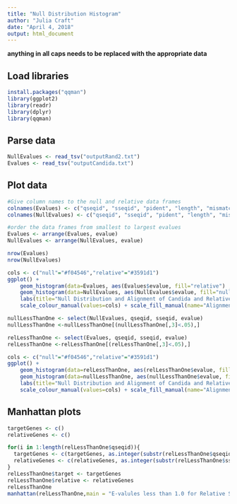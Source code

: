 ```yaml
---
title: "Null Distribution Histogram"
author: "Julia Craft"
date: "April 4, 2018"
output: html_document
---
```


**anything in all caps needs to be replaced with the appropriate data**

## Load libraries

```r
install.packages("qqman")
library(ggplot2)
library(readr)
library(dplyr)
library(qqman)
```

## Parse data 

```r
NullEvalues <- read_tsv("outputRand2.txt")
Evalues <- read_tsv("outputCandida.txt")
```

## Plot data

```r
#Give column names to the null and relative data frames
colnames(Evalues) <- c("qseqid", "sseqid", "pident", "length", "mismatch", "gapopen","qstart", "qend", "sstart", "send", "evalue", "bitscore")
colnames(NullEvalues) <- c("qseqid", "sseqid", "pident", "length", "mismatch", "gapopen","qstart", "qend", "sstart", "send", "evalue", "bitscore")

#order the data frames from smallest to largest evalues
Evalues <- arrange(Evalues, evalue)
NullEvalues <- arrange(NullEvalues, evalue)

nrow(Evalues)
nrow(NullEvalues)

cols <- c("null"="#f04546","relative"="#3591d1")
ggplot() + 
    geom_histogram(data=Evalues, aes(Evalues$evalue, fill="relative") , alpha = .3) +
    geom_histogram(data=NullEvalues, aes(NullEvalues$evalue, fill="null"), alpha = .3) +
    labs(title="Null Distribution and Alignment of Candida and Relative Sequences", x="E-value", y="Count")+
    scale_colour_manual(values=cols) + scale_fill_manual(name="Alignments",values=cols)
```

```r
nullLessThanOne <- select(NullEvalues, qseqid, sseqid, evalue)
nullLessThanOne <-nullLessThanOne[(nullLessThanOne[,3]<.05),]

relLessThanOne <- select(Evalues, qseqid, sseqid, evalue)
relLessThanOne <-relLessThanOne[(relLessThanOne[,3]<.05),]

cols <- c("null"="#f04546","relative"="#3591d1")
ggplot() + 
    geom_histogram(data=relLessThanOne, aes(relLessThanOne$evalue, fill="relative") , alpha = .3) +
    geom_histogram(data=nullLessThanOne, aes(nullLessThanOne$evalue, fill="null"), alpha = .3) +
    labs(title="Null Distribution and Alignment of Candida and Relative Sequences for E-values less than 1.0", x="E-value", y="Count")+
    scale_colour_manual(values=cols) + scale_fill_manual(name="Alignments",values=cols)
```

## Manhattan plots

```r
targetGenes <- c()
relativeGenes <- c()

for(i in 1:length(relLessThanOne$qseqid)){
  targetGenes <- c(targetGenes, as.integer(substr(relLessThanOne$qseqid[i], 8, 14)))
  relativeGenes <- c(relativeGenes, as.integer(substr(relLessThanOne$sseqid[i], 6, 10)))
}
relLessThanOne$target <- targetGenes
relLessThanOne$relative <- relativeGenes
relLessThanOne
manhattan(relLessThanOne,main = "E-valules less than 1.0 for Relative Sequences", ylim = c(0, 120) ,chr = "relative", bp = "target", p = "evalue", col = c("lightcoral", "lightblue"), ylab = "-log10(evalue)", xlab= "Relative Sequences") 

```








